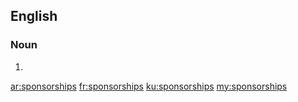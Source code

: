 ==English==

===Noun===
{{head|en}}

# {{plural of|sponsorship}}

[[ar:sponsorships]]
[[fr:sponsorships]]
[[ku:sponsorships]]
[[my:sponsorships]]